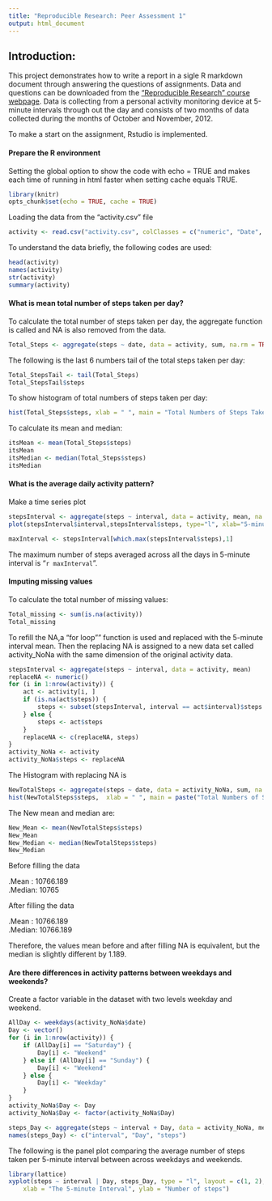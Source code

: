 ```yaml
---
title: "Reproducible Research: Peer Assessment 1"
output: html_document
---
```

## Introduction:
This project demonstrates how to write a report in a sigle R markdown document through answering the questions of assignments. Data and questions can be downloaded from the ["Reproducible Research" course webpage](https://www.coursera.org/course/repdata). Data is collecting from a personal activity monitoring device at 5-minute intervals through out the day and consists of two months of data  collected during the months of October and November, 2012.

To make a start on the assignment, Rstudio is implemented.

#### Prepare the R environment
Setting the global option to show the code with echo = TRUE and makes each time of running in html  faster when setting cache equals TRUE.
```r
library(knitr)
opts_chunk$set(echo = TRUE, cache = TRUE)
```
Loading the data from the "activity.csv" file
```r
activity <- read.csv("activity.csv", colClasses = c("numeric", "Date", "numeric"))
```
To understand the data briefly, the following codes are used:

```r
head(activity)
names(activity)
str(activity)
summary(activity)
```
#### What is mean total number of steps taken per day?
To calculate the total number of steps taken per day, the aggregate function is called and NA is also removed from the data.
```r
Total_Steps <- aggregate(steps ~ date, data = activity, sum, na.rm = TRUE)
```
The following is the last 6 numbers tail of the total steps taken per day:
```r
Total_StepsTail <- tail(Total_Steps)
Total_StepsTail$steps
```

To show histogram of total numbers of steps taken per day:
```r
hist(Total_Steps$steps, xlab = " ", main = "Total Numbers of Steps Taken per Day", col= "blue",breaks = 10)
```

To calculate its mean and median:
```r
itsMean <- mean(Total_Steps$steps)
itsMean 
itsMedian <- median(Total_Steps$steps)
itsMedian
```

#### What is the average daily activity pattern?

Make a time series plot
```r
stepsInterval <- aggregate(steps ~ interval, data = activity, mean, na.rm = TRUE)
plot(stepsInterval$interval,stepsInterval$steps, type="l", xlab="5-minute  Interval", ylab="Steps Averaged across all Days",main="Average Number of Steps averaged across all days", col = " red")
```

```r
maxInterval <- stepsInterval[which.max(stepsInterval$steps),1]
```
The maximum number of steps averaged across all the days in 5-minute interval is "`r maxInterval`".

#### Imputing missing values

To calculate the total number of missing values:
```r
Total_missing <- sum(is.na(activity))
Total_missing
```

To refill the NA,a "for loop"" function is used and replaced with the 5-minute interval mean. Then the replacing NA is assigned to a new data set called activity_NoNa with the same dimension of the original activity data.

```r
stepsInterval <- aggregate(steps ~ interval, data = activity, mean)
replaceNA <- numeric()
for (i in 1:nrow(activity)) {
    act <- activity[i, ]
    if (is.na(act$steps)) {
        steps <- subset(stepsInterval, interval == act$interval)$steps
    } else {
        steps <- act$steps
    }
    replaceNA <- c(replaceNA, steps)
}
activity_NoNa <- activity
activity_NoNa$steps <- replaceNA
```

The Histogram with replacing NA is
```r
NewTotalSteps <- aggregate(steps ~ date, data = activity_NoNa, sum, na.rm = TRUE)
hist(NewTotalSteps$steps,  xlab = " ", main = paste("Total Numbers of Steps Taken per Day"), col= "red",breaks = 10)
```     

The New mean and median are:
```r
New_Mean <- mean(NewTotalSteps$steps)
New_Mean
New_Median <- median(NewTotalSteps$steps)
New_Median
```

Before filling the data

.Mean  :  10766.189  
.Median:  10765

After filling the data

.Mean  :  10766.189  
.Median:  10766.189  

Therefore, the values mean before and after filling NA is equivalent, but the median is slightly different by 1.189.

#### Are there differences in activity patterns between weekdays and weekends?
Create a factor variable in the dataset with two levels weekday and weekend.
```r
AllDay <- weekdays(activity_NoNa$date)
Day <- vector()
for (i in 1:nrow(activity)) {
    if (AllDay[i] == "Saturday") {
        Day[i] <- "Weekend"
    } else if (AllDay[i] == "Sunday") {
        Day[i] <- "Weekend"
    } else {
        Day[i] <- "Weekday"
    }
}
activity_NoNa$Day <- Day
activity_NoNa$Day <- factor(activity_NoNa$Day)

steps_Day <- aggregate(steps ~ interval + Day, data = activity_NoNa, mean)
names(steps_Day) <- c("interval", "Day", "steps")
```

The following is the panel plot comparing the average number of steps taken per 5-minute interval between across weekdays and weekends.
```r
library(lattice)
xyplot(steps ~ interval | Day, steps_Day, type = "l", layout = c(1, 2), 
    xlab = "The 5-minute Interval", ylab = "Number of steps")
```